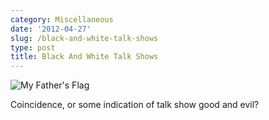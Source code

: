 ```yaml
---
category: Miscellaneous
date: '2012-04-27'
slug: /black-and-white-talk-shows
type: post
title: Black And White Talk Shows
---
```


![My Father's Flag](/images/aws-20120427--1127-01)

Coincidence, or some indication of talk show good and evil?
